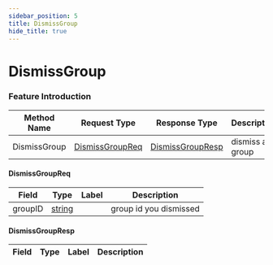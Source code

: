 ```yaml
---
sidebar_position: 5
title: DismissGroup
hide_title: true
---
```


# DismissGroup

### Feature Introduction



| Method Name | Request Type | Response Type | Description |
| ----------- | ------------ | ------------- | ------------- |
| DismissGroup | [DismissGroupReq](docs/group/index.mdx#DismissGroupReq) | [DismissGroupResp](docs/group/index.mdx#DismissGroupResp) | dismiss a group |
 

#### DismissGroupReq
| Field | Type | Label | Description |
| ----- | ---- | ----- | ----------- |
| groupID | [string](docs/scalar/scalar.mdx) |  | group id you dismissed |
 

#### DismissGroupResp
| Field | Type | Label | Description |
| ----- | ---- | ----- | ----------- |


